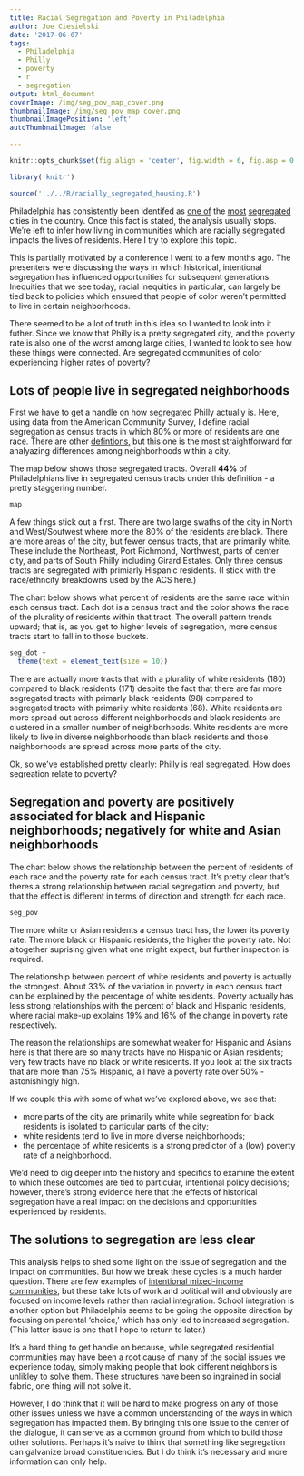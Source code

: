 ```yaml
---
title: Racial Segregation and Poverty in Philadelphia
author: Joe Ciesielski
date: '2017-06-07'
tags:
  - Philadelphia
  - Philly
  - poverty
  - r
  - segregation
output: html_document
coverImage: /img/seg_pov_map_cover.png
thumbnailImage: /img/seg_pov_map_cover.png
thumbnailImagePosition: 'left'
autoThumbnailImage: false

---
```


```r

knitr::opts_chunk$set(fig.align = 'center', fig.width = 6, fig.asp = 0.618)

library('knitr')

source('../../R/racially_segregated_housing.R')

```

Philadelphia has consistently been identifed as [one of][1] the [most][2] [segregated][3] cities in the country. Once this fact is stated, the analysis usually stops. We're left to infer how living in communities which are racially segregated impacts the lives of residents. Here I try to explore this topic. 

This is partially motivated by a conference I went to a few months ago. The presenters were discussing the ways in which historical, intentional segregation has influenced opportunities for subsequent generations. Inequities that we see today, racial inequities in particular, can largely be tied back to policies which ensured that people of color weren't permitted to live in certain neighborhoods. 

There seemed to be a lot of truth in this idea so I wanted to look into it futher. Since we know that Philly is a pretty segregated city, and the poverty rate is also one of the worst among large cities, I wanted to look to see how these things were connected. Are segregated communities of color experiencing higher rates of poverty? 

## **Lots** of people live in segregated neighborhoods

First we have to get a handle on how segregated Philly actually is. Here, using data from the American Community Survey, I define racial segregation as census tracts in which 80% or more of residents are one race. There are other [defintions,][4] but this one is the most straightforward for analyazing differences among neighborhoods within a city.  

The map below shows those segregated tracts. Overall **44%** of Philadelphians live in segregated census tracts under this definition - a pretty staggering number. 


```r

map

```

A few things stick out a first. There are two large swaths of the city in North and West/Soutwest where more the 80% of the residents are black. There are more areas of the city, but fewer census tracts, that are primarily white. These include the Northeast, Port Richmond, Northwest, parts of center city, and parts of South Philly including Girard Estates. Only three census tracts are segregated with primiarly Hispanic residents. (I stick with the race/ethncity breakdowns used by the ACS here.)

The chart below shows what percent of residents are the same race within each census tract. Each dot is a census tract and the color shows the race of the plurality of residents within that tract. The overall pattern trends upward; that is, as you get to higher levels of segregation, more census tracts start to fall in to those buckets. 

```r

seg_dot +
  theme(text = element_text(size = 10))

```

There are actually more tracts that with a plurality of white residents (180) compared to black residents (171) despite the fact that there are far more segregated tracts with primarly black residents (98) compared to segregated tracts with primarily white residents (68). White residents are more spread out across different neighborhoods and black residents are clustered in a smaller number of neighborhoods. White residents are more likely to live in diverse neighborhoods than black residents and those neighborhoods are spread across more parts of the city. 

Ok, so we've established pretty clearly: Philly is real segregated. How does segreation relate to poverty? 

## Segregation and poverty are positively associated for black and Hispanic neighborhoods; negatively for white and Asian neighborhoods

The chart below shows the relationship between the percent of residents of each race and the poverty rate for each census tract. It's pretty clear that's theres a strong relationship between racial segregation and poverty, but that the effect is different in terms of direction and strength for each race. 

```r

seg_pov

```

The more white or Asian residents a census tract has, the lower its poverty rate. The more black or Hispanic residents, the higher the poverty rate. Not altogether suprising given what one might expect, but further inspection is required.

The relationship between percent of white residents and poverty is actually the strongest. About 33% of the variation in poverty in each census tract can be explained by the percentage of white residents. Poverty actually has less strong relationships with the percent of black and Hispanic residents, where racial make-up explains 19% and 16% of the change in poverty rate respectively. 

The reason the relationships are somewhat weaker for Hispanic and Asians here is that there are so many tracts have no Hispanic or Asian residents; very few tracts have no black or white residents. If you look at the six tracts that are more than 75% Hispanic, all have a poverty rate over 50% - astonishingly high. 

If we couple this with some of what we've explored above, we see that: 

* more parts of the city are primarily white while segreation for black residents is isolated to particular parts of the city; 
* white residents tend to live in more diverse neighborhoods; 
* the percentage of white residents is a strong predictor of a (low) poverty rate of a neighborhood.

We'd need to dig deeper into the history and specifics to examine the extent to which these outcomes are tied to particular, intentional policy decisions; however, there's strong evidence here that the effects of historical segregation have a real impact on the decisions and opportunities experienced by residents. 

## The solutions to segregation are less clear

This analysis helps to shed some light on the issue of segregation and the impact on communities. But how we break these cycles is a much harder question. There are few examples of [intentional mixed-income communities][5], but these take lots of work and political will and obviously are focused on income levels rather than racial integration. School integration is another option but Philadelphia seems to be going the opposite direction by focusing on parental 'choice,' which has only led to increased segregation. (This latter issue is one that I hope to return to later.) 

It's a hard thing to get handle on because, while segregated residential communities may have been a root cause of many of the social issues we experience today, simply making people that look different neighbors is unlikley to solve them. These structures have been so ingrained in social fabric, one thing will not solve it. 

However, I do think that it will be hard to make progress on any of those other issues unless we have a common understanding of the ways in which segregation has impacted them. By bringing this one issue to the center of the dialogue, it can serve as a common ground from which to build those other solutions. Perhaps it's naive to think that something like segregation can galvanize broad constituencies. But I do think it's necessary and more information can only help.

[1]: https://billypenn.com/2015/09/14/a-tale-of-two-philadelphias-census-data-reveals-income-inequality-around-the-citys-most-segregated-neighborhoods/

[2]: https://fivethirtyeight.com/features/the-most-diverse-cities-are-often-the-most-segregated/ 

[3]: http://www.censusscope.org/us/print_rank_dissimilarity_white_black.html 

[4]: https://www.manhattan-institute.org/pdf/cr_66.pdf 

[5]: http://www.lcis.com.tw/paper_store/paper_store/412292-effects-from-living-2015115172956533.pdf 
